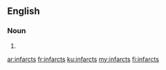 ==English==

===Noun===
{{head|en|noun plural form}}

# {{plural of|infarct|lang=en}}

[[ar:infarcts]]
[[fr:infarcts]]
[[ku:infarcts]]
[[my:infarcts]]
[[fi:infarcts]]
